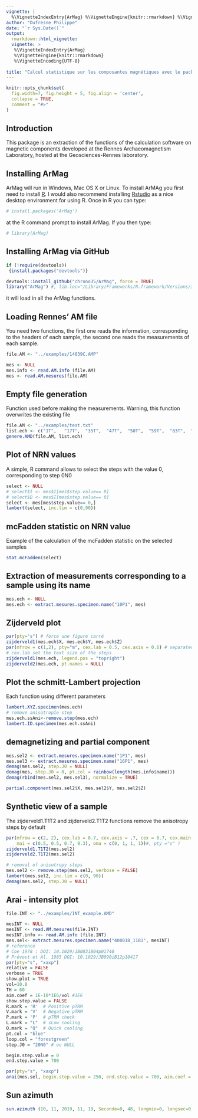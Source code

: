 ```yaml
---
vignette: |
  %\VignetteIndexEntry{ArMag} %\VignetteEngine{knitr::rmarkdown} %\VignetteEncoding{UTF-8}
author: "Dufresne Philippe"
date: "`r Sys.Date()`"
output:
  rmarkdown::html_vignette:
  vignette: >
   %\VignetteIndexEntry{ArMag}
   %\VignetteEngine{knitr::rmarkdown}
   %\VignetteEncoding{UTF-8}
    
title: "Calcul statistique sur les composantes magnétiques avec le package ArMag"
---
```


```r
knitr::opts_chunk$set(
  fig.width=7, fig.height = 5, fig.align = 'center',
  collapse = TRUE,
  comment = "#>"
)
```

## Introduction

This package is an extraction of the functions of the calculation software on magnetic components developed at the Rennes Archaeomagnetism Laboratory, hosted at the Geosciences-Rennes laboratory.

## Installing ArMag

ArMag will run in Windows, Mac OS X or Linux. To install ArMAg you first need to install [R](https://www.r-project.org). I would also recommend installing [Rstudio](http://www.rstudio.com) as a nice desktop environment for using R. Once in R you can type:

```r
# install.packages('ArMag')
```


at the R command prompt to install ArMag. If you then type:

```r
# library(ArMag)
```

## Installing ArMag via GitHub
```r

if (!require(devtools))
 {install.packages("devtools")}

devtools::install_github("chrono35/ArMag", force = TRUE)
library("ArMag") #, lib.loc="/Library/Frameworks/R.framework/Versions/3.5/Resources/library")
```

it will load in all the ArMag functions.

## Loading Rennes' AM file
You need two functions, the first one reads the information, corresponding to the headers of each sample, the second one reads the measurements of each sample.
```r

file.AM <- "../examples/14039C.AMP"

mes <- NULL
mes.info <- read.AM.info (file.AM)
mes <- read.AM.mesures(file.AM)

```

## Empty file generation
Function used before making the measurements.
Warning, this function overwrites the existing file
```r
file.AM <- "../examples/test.txt"
list.ech <- c("1T",   "17T",  "35T",  "47T",  "50T",  "59T",  "83T",  "87T",  "89T",  "94T",  "100T", "102T", "103T" )
genere.AMD(file.AM, list.ech)
```

## Plot of NRN values
A simple, R command allows to select the steps with the value 0, corresponding to step 0N0
```r
select <- NULL
# select$I <- mes$I[mes$step.value== 0]
# select$D <- mes$I[mes$step.value== 0]
select <- mes[mes$step.value== 0,]
lambert(select, inc.lim = c(0,90))
```

## mcFadden statistic on NRN value
Example of the calculation of the mcFadden statistic on the selected samples
```r
stat.mcFadden(select)

```

## Extraction of measurements corresponding to a sample using its name
```r
mes.ech <- NULL
mes.ech <- extract.mesures.specimen.name("10P1", mes)
```

## Zijderveld plot
```r
par(pty="s") # force une figure carré
zijderveld1(mes.ech$X, mes.ech$Y, mes.ech$Z) 
par(mfrow = c(1,2), pty="m", cex.lab = 0.5, cex.axis = 0.6) # separated into 2 columns and restored a maximum size figure
# cex.lab set the text size of the steps
zijderveld1(mes.ech, legend.pos = "topright")
zijderveld2(mes.ech, pt.names = NULL)
```

## Plot the schmitt-Lambert projection
Each function using different parameters
```r
lambert.XYZ.specimen(mes.ech)
# remove anisotropîe step
mes.ech.ssAni<-remove.step(mes.ech)
lambert.ID.specimen(mes.ech.ssAni)
```

## demagnetizing and partial component

```r
mes.sel2 <- extract.mesures.specimen.name("1P1", mes)
mes.sel3 <- extract.mesures.specimen.name("16P1", mes)
demag(mes.sel2, step.J0 = NULL)
demag(mes, step.J0 = 0, pt.col = rainbow(length(mes.info$name)))
demag(rbind(mes.sel2, mes.sel3), normalize = TRUE)

partial.component(mes.sel2$X, mes.sel2$Y, mes.sel2$Z)
```

## Synthetic view of a sample
The zijderveld1.T1T2 and zijderveld2.T1T2 functions remove the anisotropy steps by default

```r

par(mfrow = c(2, 2), cex.lab = 0.7, cex.axis = .7, cex = 0.7, cex.main = 1, cex.sub = 0.1,
    mai = c(0.5, 0.5, 0.7, 0.3), oma = c(0, 1, 1, 1))#, pty ="s" )
zijderveld1.T1T2(mes.sel2)
zijderveld2.T1T2(mes.sel2)

# removal of anisotropy steps
mes.sel2 <- remove.step(mes.sel2, verbose = FALSE) 
lambert(mes.sel2, inc.lim = c(0, 90))
demag(mes.sel2, step.J0 = NULL)
```
## Arai - intensity plot
```r
file.INT <- "../examples/INT_example.AMD"

mesINT <- NULL
mesINT <- read.AM.mesures(file.INT)
mesINT.info <- read.AM.info (file.INT)
mes.sel<- extract.mesures.specimen.name("40001B_11B1", mesINT)
# reference 
# Coe 1978 : DOI: 10.1029/JB083iB04p01740
# Prévost et Al. 1985 DOI: 10.1029/JB090iB12p10417
par(pty="s", "xaxp")
relative = FALSE
verbose = TRUE
show.plot = TRUE
vol=10.8
TH = 60
aim.coef = 1E-10*1E6/vol #1E6
show.step.value = FALSE
R.mark = 'R'  # Positive pTRM
V.mark = 'V'  # Negative pTRM
P.mark = 'P'  # pTRM check
L.mark = "L"  # sLow cooling 
Q.mark = "Q"  # Quick cooling
pt.col = "blue"
loop.col = "forestgreen"
step.J0 = "20N0" # ou NULL

begin.step.value = 0
end.step.value = 700

par(pty="s", "xaxp")
arai(mes.sel, begin.step.value = 250, end.step.value = 700, aim.coef = 1E-10*1E6/vol)
```

## Sun azimuth
```r
sun.azimuth (10, 11, 2019, 11, 19, Seconde=0, 48, longmin=0, longsec=0, 45, latmin=0, latsec=0)
```

